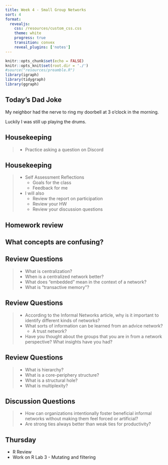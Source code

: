 ```yaml
---
title: Week 4 - Small Group Networks
sort: 4
format: 
  revealjs:
    css: /resources/custom_css.css
    theme: white
    progress: true
    transition: convex
    reveal_plugins: ['notes']
---
```



```r
knitr::opts_chunk$set(echo = FALSE)
knitr::opts_knit$set(root.dir = './')
#source("resources/preamble.R")
library(igraph)
library(tidygraph)
library(ggraph)
```


## Today's Dad Joke

My neighbor had the nerve to ring my doorbell at 3 o'clock in the morning.

<span class='fragment'>
Luckily I was still up playing the drums.
</span>

## Housekeeping

> - Practice asking a question on Discord

## Housekeeping

> - Self Assessment Reflections
> 	- Goals for the class
> 	- Feedback for me
> - I will also
> 	- Review the report on participation
> 	- Review your HW
> 	- Review your discussion questions

## Homework review

## What concepts are confusing?

## Review Questions

> - What is centralization?
> - When is a centralized network better?
> - What does "embedded" mean in the context of a network?
> - What is "transactive memory"?

## Review Questions

> - According to the Informal Networks article, why is it important to identify different kinds of networks?
> - What sorts of information can be learned from an advice network?
>	- A trust network?
> - Have you thought about the groups that you are in from a network perspective? What insights have you had?

## Review Questions

> - What is hierarchy?
> - What is a core-periphery structure?
> - What is a structural hole?
> - What is multiplexity?

## Discussion Questions

> - How can organizations intentionally foster beneficial informal networks without making them feel forced or artificial?
> - Are strong ties always better than weak ties for productivity?


## Thursday

- R Review
- Work on R Lab 3 - Mutating and filtering
